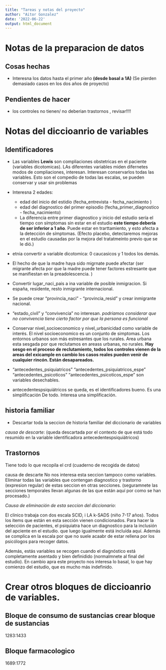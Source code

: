 ```yaml
---
title: "Tareas y notas del proyecto"
author: "Aitor Gonzalez"
date: '2022-06-22'
output: html_document
---
```


# Notas de la preparacion de datos

## Cosas hechas
- Interesna los datos hasta el primer año **(desde basal a 1A)** (Se pierden demasiado casos en los dos años de proyecto)

## Pendientes de hacer

- los controles no tienen/ no deberian  trastornos , revisar!!!!


# Notas del diccioanrio de variables
## Identificadores

- Las variables **Lewis** son compliaciones obstetricas en el paciente (variables dicotomicas). LAs diferentes variables miden difernetes modos de compliaciones, interesan. Interesan conservarlos todas las variables. Esto son el compedio de todas las escalas, se pueden conservar y usar sin problemas

- Interesna 2 edades: 
    - edad del inicio del estidio (fecha_entrevista - fecha_nacimiento )
    - edad del diagnostico del primer episodio (fecha_primer_diagnostico - fecha_nacimiento)
    - La diferencia entre primer diagnostico y inicio del estudio sería el tiempo con símptomas sin estar en el estudio **este tiempo debería de ser inferior a 1 año**. Puede estar en trarttamiento, y esto afecta a la detección de símptomas. (Efecto placebo, detectaremos mejoras en el estudio causadas por la mejora del tratatmeinto previo que se le dió.)

- etnia convertir a variable dicotomica: 0 caucasicos y 1 todos los demás.
- El hecho de que la madre haya sido migrnate puede afectar (ser migrante afecta por que la madre puede tener factores estresante que se manifiestan en la preadolescencia. ) 
- Convertir lugar_naci_pais a ina variable de posible inmigracion. Si españa, residente, resto inmigrante internacional.
- Se puede crear "provincia_naci" - "provincia_resid" y crear inmigrante nacional.
- "estado_civil" y "convivencia" no interesan. *podríamos considerar que no convivencia tiene cierto factor por que la persona es funcional*
- Conservar nivel_socioeconomico y nivel_urbanicidad como variable de interés. El nivel socioeconomico  es un conjunto de simptomas. Los entornos urbanos son más estresantes que los rurales. Area urbana esta sesgada por que reclutamos en areass urbanas, no rurales. **Hay sesgo en el proceso de reclutamiento, todos los controles vienen de la areas del exicample en cambio los casos reales pueden venir de cualquier rincón. Están desapareados.**
- "antecedentes_psiquiatricos" "antecedentes_psiquiatricos_espe" "antecedentes_psicoticos" "antecedentes_psicoticos_espe" son variables desechables.
- antecedentespsiquiátricos se queda, es el identificadores bueno. Es una simplificación De todo. Interesa una simplificación.
 
## historia familiar

- Descartar toda la seccion de  historia familiar del diccionario de variables 

*causa de descarte*: (queda descartada por el contexto de que está todo resumido en la variable identificadora antecedentespsiquiátricos)


## Trastornos

Tiene todo lo que recopila el crd (cuaderno de recogida de datos)

causa de descarte No nos interesa esta seccion tampoco como variables. Eliminar todas las variables que contengan diagnostico y trastorno (expresion regular) de estas seccion en otras secciones. (seguramnete las secciones temporales llevan algunas de las que están aquí por como se han procesado.)

*Causa de eliminación de esta seccion del diccionario*: 

El clinico trabaja con dos escala SCID, i LA k-SADS (niño 7-17 años). Todos los items que están en esta sección vienen condicionados. Para hacer la selección de pacientes, el psiquiatra hace un diagnostico para la inclusión del apciente en el estudio. que luego igualmente está incluída aquí. Además se complica en la escala por que no suele acaabr de estar rellena por los psicólogos para recoger datos. 

Además, estás variables se recogen cuando el diagnóstico está completamente asentado y bien definidido (normalmnete al final del estudio). En cambio apra este proyecto nos interesa lo basal, lo que hay comienzo del estudio, que es mucho más indefinido.

# Crear otros bloques de diccioanrio de variables.
 
## Bloque de consumo de sustancias crear bloque de sustancias

1283:1433

## Bloque farmacologico 

1689:1772




